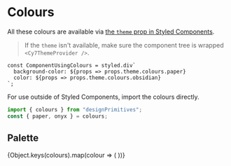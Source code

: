 
<Meta title="Primitives | Colours" />

# Colours

All these colours are available via [the `theme` prop in Styled Components](https://www.styled-components.com/docs/advanced#theming).

> If the `theme` isn't available, make sure the component tree is wrapped `<Cy7ThemeProvider />`.

```
const ComponentUsingColours = styled.div`
  background-color: ${props => props.theme.colours.paper}
  color: ${props => props.theme.colours.obsidian}
`;
```

For use outside of Styled Components, import the colours directly.

```js
import { colours } from "designPrimitives";
const { paper, onyx } = colours;
```

## Palette

<Preview>
  <Story name="Palette">
    <SwatchGroup>
      {Object.keys(colours).map(colour => (
        <ColourSwatch colour={colours[colour]} name={colour} />
      ))}
    </SwatchGroup>
  </Story>
</Preview>
